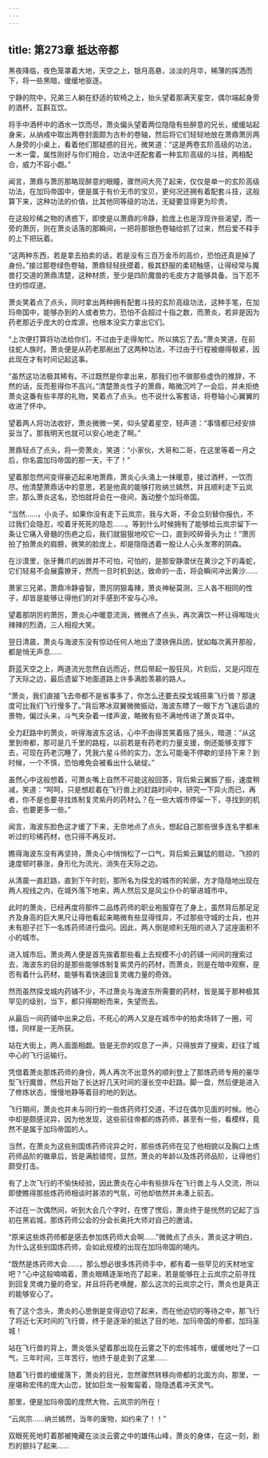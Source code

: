 ```yaml
---
---
---
```

title: 第273章 抵达帝都
---



黑夜降临，夜色笼罩着大地，天空之上，银月高悬，淡淡的月华，稀薄的挥洒而下，将一些黑暗，缓缓地驱逐。

宁静的院中，兄弟三人躺在舒适的软椅之上，抬头望着那满天星空，偶尔端起身旁的酒杯，互斟互饮。

将手中酒杯中的酒水一饮而尽，萧炎偏头望着两位隐隐有些醉意的兄长，缓缓站起身来，从纳戒中取出两卷封面颇为古朴的卷轴，然后将它们轻轻地放在萧鼎萧厉两人身旁的小桌上，看着他们那疑惑的目光，微笑道：“这是两卷玄阶高级的功法，一木一雷，属性刚好与你们相合，功法中还配套着一种玄阶高级的斗技，两相配合，威力不容小觑。”

闻言，萧鼎与萧厉那略现醉意的眼瞳，骤然间大亮了起来，仅仅是单一的玄阶高级功法，在加玛帝国中，便是属于有价无市的宝贝，更何况还拥有着配套斗技，这般算下来，这种功法的价值，比其他同等级的功法，无疑要显得更为珍贵。

在这般珍稀之物的诱惑下，即使是以萧鼎的冷静，脸庞上也是浮现许些渴望，而一旁的萧厉，则在萧炎话落的那瞬间，一把将那银色卷轴给抓了过来，然后爱不释手的上下把玩着。

“这两种东西，若是拿去拍卖的话，若是没有三百万金币的高价，恐怕还真是掉了身份。”接过那卷绿色卷轴，萧鼎轻轻抚摸着，极其舒服的柔韧触感，让得经常与魔兽打交道的萧鼎清楚，这种材质，至少是四阶魔兽的毛皮方才能够具备。当下忍不住的惊叹道。

萧炎笑着点了点头，同时拿出两种拥有配套斗技的玄阶高级功法，这种手笔，在加玛帝国中，能够办到的人或者势力，恐怕不会超过十指之数，而萧炎，若非是因为药老那近乎庞大的仓库源，也根本没实力拿出它们。

“上次便打算将功法给你们，不过由于走得匆忙。所以搞忘了去。”萧炎笑道，在前往蛇人族时。萧炎便是从药老那剐出了这两种功法，不过由于行程被绷得极紧，因此现在才有时间记起这事。

“虽然这功法极其稀有。不过既然是你拿出来，那我们也不做那些虚伪的推辞，不然的话，反而惹得你不高兴。”清楚萧炎性子的萧鼎，略微沉吟了一会后，并未拒绝萧炎这番有些丰厚的礼物，笑着点了点头。也不说什么客套话，将卷轴小心翼翼的收进了怀中。

望着两人将功法收好，萧炎微微一笑，仰头望着星空，轻声道：“事情都已经安排妥当了。那我明天也就可以安心地走了啊。”

萧鼎轻点了点头，将一旁萧炎，笑道：“小家伙，大哥和二哥，在这里等着一月之后，你名震加玛帝国的那一天，干了！”

望着那忽然间变得豪迈起来地萧鼎，萧炎心头涌上一抹暖意，接过酒杯，一饮而尽。他清楚萧鼎话中的意思，若是他真的能够打败纳兰嫣然，并且顺利走下云岚宗，那么萧炎这名，恐怕就将会在一夜间，轰动整个加玛帝国。

“当然……，小炎子。如果你没有走下云岚宗，我与大哥，不会立刻替你报仇，不过我们会隐忍，咬着牙死死的隐忍……。等到什么时候拥有了能够给云岚宗留下一条让它痛入骨髓的伤疤之后，我们就狠狠地咬它一口，直到咬碎骨头为止！”萧厉拍了拍萧炎的肩膀，微笑的脸庞上，却是隐隐透着一股让人心头发寒的阴森。

在沙漠里，张牙舞爪的凶兽并不可怕，可怕的，是那安静潜伏在黄沙之下的毒蛇，它们轻易不会展露獠牙，然而一旦时机到达，致命的一击，将会瞬间冲出黄沙……

萧家三兄弟，萧鼎冷静睿智，萧厉阴狠毒辣，萧炎神秘莫测，三人各不相同的性子，却皆是能够让得他们的对手感到不安与心冷。

望着那阴厉的萧厉，萧炎心中暖意流淌，微微点了点头，再次满饮一杯让得喉咙火辣辣的烈酒，三人相视大笑。

翌日清晨，萧炎与海波东没有惊动任何人地出了漠铁佣兵团，犹如每次离开那般，都是悄无声息……

蔚蓝天空之上，两道流光忽然自远而近，然后带起一股狂风，片刻后，又是闪现在了天际之边，最后遗留下地面道路上许多满脸羡慕的路人。

“萧炎，我们直接飞去帝都不是省事多了，你怎么还要去探戈城搭乘飞行兽？那速度可比我们飞行慢多了。”背后寒冰双翼微微振动，海波东瞟了一眼下方飞速后退的景物，偏过头来，斗气夹杂着一缕声波，略微有些不满地传进了萧炎耳中。

全力赶路中的萧炎，听得海波东这话，心中不由得苦笑着摇了摇头，暗道：“从这里到帝都，那可是几千里的路程，以前若是有药老的力量支援，倒还能够支撑下去，可现在药老沉睡了，凭我六星斗师的实力，怎么可能毫不停歇的坚持下来？到时候，一个不慎，恐怕难免会被看出什么破绽。”

虽然心中这般想着，可萧炎嘴上自然不可能这般回答，背后紫云翼振了振，速度稍减，笑道：“呵呵，只是想趁着在飞行兽上的赶路时间中，研究一下异火而已，再者，你不是也要寻找炼制复灵紫丹的药材么？在一些大城市停留一下，寻找到的机会，也要更多一些。”

闻言，海波东脸色这才缓了下来，无奈地点了点头，想起自己那些很多连名字都未听过的珍稀药材，也只得不再反对。

瞧得海波东没有再坚持，萧炎心中悄悄松了一口气，背后紫云翼猛的扇动，飞掠的速度顿时暴涨，身形化为流光，消失在天际之边。

从清晨一直赶路，直到下午时刻，那所名为探戈的城市的轮廓，方才隐隐地出现在两人视线之内，在城外落下地来，两人然后又是风尘仆仆的窜进城市中。

此时的萧炎，已经再度将那件二品炼药师的职业袍服穿在了身上，虽然背后那足足齐及身高的巨大黑尺让得他看起来略微有些显得怪异，不过那些守城的士兵，也并未有胆子拦下一名炼药师进行盘问。因此，两人倒是顺利无阻的进入了这座面积不小的城市。

进入城市后。萧炎两人便是首先挨着那些看上去规模不小的药铺一间间的搜索过去，海波东的目的是那些能够炼制复紫灵丹的药材，而萧炎，则是在暗中观察，是否有着什么药材，能够有着快速回复灵魂力量的奇效。

然而虽然探戈城内药铺不少，不过萧炎与海波东所需要的药材，皆是属于那种极其罕见的级别，当下，都只得期盼而来，失望而去。

从最后一间药铺中出来之后，不死心的两人又是在城市中的拍卖场转了一圈，可惜，同样是一无所获。

站在大街上，两人面面相觑。皆是无奈的叹息了一声，只得放弃了搜索，赶往了城中心的飞行运输行。

凭借着萧炎那炼药师的身份，两人再次不出意外的顺利登上了那炼药师专用的豪华型飞行魔兽，然后开始了长达好几天时间的漫长空中赶路。脚一盘，然后便是进入了修炼状态，慢慢地静等着目的地的到达。

飞行期间，萧炎也并未与同行的一些炼药师打交道，不过在偶尔见面的时候。他心中却是颇感诧异，因为他发现，这些前往帝都的炼药师，甚至有一些，看模样，竟然不是属于加玛帝国的人。

当然，在萧炎为这些别国炼药师诧异之时，那些炼药师在见了他相貌以及胸口上炼药师品阶的徽章后，皆是满脸错愕，显然，萧炎的年龄以及炼药师品阶，让得他们颇受打击。

有了上次飞行的不愉快经验，因此萧炎在心中有些排斥在飞行兽上与人交流，所以即使瞧得那些炼药师相谈时甚浓的气氛，可他却依然并未凑上前去。

不过在一次偶然间，听到大会几个字时，在愣了愣后，萧炎终于是恍然的记起了当初在黑岩城，那炼药师公会的分会长奥托大师对自己的邀请。

“原来这些炼药师都是感去参加炼药师大会啊……”微微点了点头，萧炎这才明白，为什么这些别国炼药师，会如此规模的出现在加玛帝国的境内。

“既然是炼药师大会……，那么想必很多炼药师手中，都有着一些罕见的天材地宝吧？”心中这般喃喃着，萧炎眼睛逐渐地亮了起来，若是能够在上云岚宗之前寻找到回复灵魂力量的奇宝，并且将药老唤醒，那么这次的云岚宗之行，萧炎也是真正的能够安心了。

有了这个念头，萧炎的心思倒是变得迫切了起来，而在他迫切的等待之中，那飞行了将近七天时间的飞行兽，终于是逐渐的抵达了目的地，加玛帝国的帝都，加玛圣城！

站在飞行兽的背上，萧炎低头望着那出现在云雾之下的宏伟城市，缓缓地吐了一口气，三年时间，三年苦行，他终于是走到了这里……

随着飞行兽的缓缓落下，萧炎的目光，忽然骤然转移向帝都的北面方向，那里，一座堪称宏伟的庞大山峦，犹如巨龙一般匍匐着，隐隐透着冲天灵气。

那里，便是加玛帝国的庞然大物，云岚宗的所在！

“云岚宗……纳兰嫣然，当年的废物，如约来了！！”

双眼死死地盯着那被掩藏在淡淡云雾之中的雄伟山峰，萧炎的身体，在这一刻，剧烈的颤抖了起来……